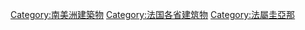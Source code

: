 [[Category:南美洲建築物|Category:南美洲建築物]]
[[Category:法国各省建筑物|Category:法国各省建筑物]]
[[Category:法屬圭亞那|Category:法屬圭亞那]]